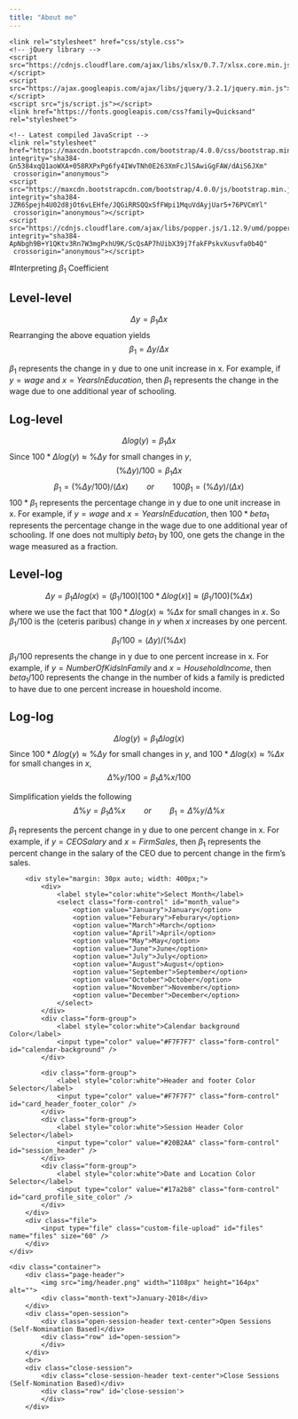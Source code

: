 ```yaml
---
title: "About me"
---
```


	<link rel="stylesheet" href="css/style.css">
	<!-- jQuery library -->
	<script src="https://cdnjs.cloudflare.com/ajax/libs/xlsx/0.7.7/xlsx.core.min.js"></script>
	<script src="https://ajax.googleapis.com/ajax/libs/jquery/3.2.1/jquery.min.js"></script>
	<script src="js/script.js"></script>
	<link href="https://fonts.googleapis.com/css?family=Quicksand" rel="stylesheet">
	
	<!-- Latest compiled JavaScript -->
	<link rel="stylesheet" href="https://maxcdn.bootstrapcdn.com/bootstrap/4.0.0/css/bootstrap.min.css" integrity="sha384-Gn5384xqQ1aoWXA+058RXPxPg6fy4IWvTNh0E263XmFcJlSAwiGgFAW/dAiS6JXm"
	 crossorigin="anonymous">
	<script src="https://maxcdn.bootstrapcdn.com/bootstrap/4.0.0/js/bootstrap.min.js" integrity="sha384-JZR6Spejh4U02d8jOt6vLEHfe/JQGiRRSQQxSfFWpi1MquVdAyjUar5+76PVCmYl"
	 crossorigin="anonymous"></script>
	<script src="https://cdnjs.cloudflare.com/ajax/libs/popper.js/1.12.9/umd/popper.min.js" integrity="sha384-ApNbgh9B+Y1QKtv3Rn7W3mgPxhU9K/ScQsAP7hUibX39j7fakFPskvXusvfa0b4Q"
	 crossorigin="anonymous"></script>

#Interpreting $\beta_1$ Coefficient

## Level-level

$$ \Delta y=\beta_1\Delta x$$
Rearranging the above equation yields
$$ \beta_1 = \Delta y / \Delta x$$

$\beta_1$ represents the change in y due to one unit increase in x. For example, if $y=wage$ and $x=YearsInEducation$, then $\beta_1$ represents the change in the wage due to one additional year of schooling.

## Log-level

$$ \Delta log(y)=\beta_1\Delta x$$
Since $100*\Delta log(y) \approx \% \Delta y$ for small changes in $y$,
$$ (\% \Delta y) / 100=\beta_1\Delta x$$
$$ \beta_1 = (\% \Delta y / 100)/(\Delta x) \quad \quad or \quad \quad 100 \beta_1=(\% \Delta y)/(\Delta x) $$
$100*\beta_1$ represents the percentage change in y due to one unit increase in x. For example, if $y=wage$ and $x=YearsInEducation$, then $100*beta_1$ represents the percentage change in the wage due to one additional year of schooling. If one does not multiply $beta_1$ by 100, one gets the change in the wage measured as a fraction.

## Level-log

$$ \Delta y=\beta_1\Delta log(x) = (\beta_1/100) [100*\Delta log(x)] \approx (\beta_1/100)(\%\Delta x) $$
where we use the fact that $100*\Delta log(x) \approx \% \Delta x$ for small changes in $x$. So $\beta_1/100$ is the (ceteris paribus) change in $y$ when $x$ increases by one percent.

$$ \beta_1/100 = (\Delta y)/(\%\Delta x) $$
$\beta_1/100$ represents the change in y due to one percent increase in x. For example, if $y=NumberOfKidsInFamily$ and $x=HouseholdIncome$, then $beta_1/100$ represents the change in the number of kids a family is predicted to have due to one percent increase in houeshold income.

## Log-log

$$ \Delta log(y) = \beta_1 \Delta log(x) $$
Since $100*\Delta log(y) \approx \% \Delta y$ for small changes in $y$,
and  $100*\Delta log(x) \approx \% \Delta x$ for small changes in $x$,
$$ \Delta \% y / 100 = \beta_1 \Delta \% x / 100 $$

Simplification yields the following 
$$ \Delta \% y = \beta_1 \Delta \% x \quad \quad or \quad \quad \beta_1 = \Delta \% y / \Delta \% x$$

$\beta_1$ represents the percent change in y due to one percent change in x. For example, if $y=CEOSalary$ and $x=FirmSales$, then $\beta_1$ represents the percent change in the salary of the CEO due to percent change in the firm's sales.




<div class="overlay_file_chooser">
		<div style="margin: 30px auto; width: 400px;">
			<div>
				<label style="color:white">Select Month</label>
				<select class="form-control" id="month_value">
					<option value="January">January</option>
					<option value="Feburary">Feburary</option>
					<option value="March">March</option>
					<option value="April">April</option>
					<option value="May">May</option>
					<option value="June">June</option>
					<option value="July">July</option>
					<option value="August">August</option>
					<option value="September">September</option>
					<option value="October">October</option>
					<option value="November">November</option>
					<option value="December">December</option>
				</select>
			</div>
			<div class="form-group">
				<label style="color:white">Calendar background Color</label>
				<input type="color" value="#F7F7F7" class="form-control" id="calendar-background" />
			</div>

			<div class="form-group">
				<label style="color:white">Header and footer Color Selector</label>
				<input type="color" value="#F7F7F7" class="form-control" id="card_header_footer_color" />
			</div>
			<div class="form-group">
				<label style="color:white">Session Header Color Selector</label>
				<input type="color" value="#20B2AA" class="form-control" id="session_header" />
			</div>
			<div class="form-group">
				<label style="color:white">Date and Location Color Selector</label>
				<input type="color" value="#17a2b8" class="form-control" id="card_profile_site_color" />
			</div>
		</div>
		<div class="file">
			<input type="file" class="custom-file-upload" id="files" name="files" size="60" />
		</div>
	</div>

	<div class="container">
		<div class="page-header">
			<img src="img/header.png" width="1108px" height="164px" alt="">
			<div class="month-text">January-2018</div>
		</div>
		<div class="open-session">
			<div class="open-session-header text-center">Open Sessions (Self-Nomination Based)</div>
			<div class="row" id="open-session">
			</div>
		</div>
		<br>
		<div class="close-session">
			<div class="close-session-header text-center">Close Sessions (Self-Nomination Based)</div>
			<div class="row" id='close-session'>
			</div>
		</div>

</div>